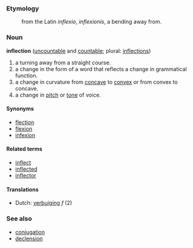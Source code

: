 ===Etymology===
:from the Latin ''inflexio'', ''inflexionis'', a bending away from.
===Noun===
'''inflection''' ([[uncountable]] and [[countable]]; plural: [[inflections]])

#a turning away from a straight course.
#a change in the form of a word that reflects a change in grammatical function. 
#a change in curvature from [[concave]] to [[convex]] or from convex to concave.
#a change in [[pitch]] or [[tone]] of voice.

====Synonyms====
*[[flection]]
*[[flexion]]
*[[infexion]]

====Related terms====
*[[inflect]]
*[[inflected]]
*[[inflector]]

==== Translations ====
*Dutch: [[verbuiging]] ''f'' (2)

===See also===
*[[conjugation]]
*[[declension]]
